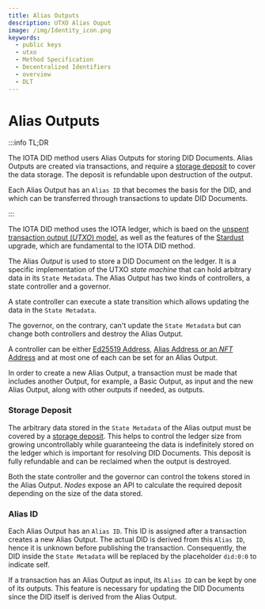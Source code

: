```yaml
---
title: Alias Outputs
description: UTXO Alias Ouput
image: /img/Identity_icon.png
keywords:
  - public keys
  - utxo
  - Method Specification
  - Decentralized Identifiers
  - overview
  - DLT
---
```


# Alias Outputs

:::info TL;DR

The IOTA DID method users Alias Outputs for storing DID Documents.
Alias Outputs are created via transactions,
and require a [storage deposit](/learn/protocols/stardust/core-concepts/storage-deposit/) to cover the data storage.
The deposit is refundable upon destruction of the output.

Each Alias Output has an `Alias ID` that becomes the basis for the DID,
and which can be transferred through transactions to update DID Documents.

:::


The IOTA DID method uses the IOTA ledger, which is baed on the [unspent transaction output (_UTXO_) model](/learn/protocols/chrysalis/core-concepts/switch-to-UTXO/),
as well as the features of the [Stardust](/introduction/stardust/explanations/what_is_stardust) upgrade,
which are fundamental to the IOTA DID method.

The Alias _Output_ is used to store a DID Document on the ledger.
It is a specific implementation of the UTXO _state machine_ that can hold arbitrary data in its `State Metadata`.
The Alias Output has two kinds of controllers, a state controller and a governor.

A state controller can execute a state transition which allows updating the data in the `State Metadata`.

The governor, on the contrary, can't update the `State Metadata` but can change both controllers and destroy the Alias Output.

A controller can be either [Ed25519 Address](/learn/protocols/chrysalis/core-concepts/switch-to-UTXO/), [Alias Address or an _NFT_ Address](/learn/protocols/stardust/core-concepts/multi-asset-ledger/)
and at most one of each can be set for an Alias Output.

In order to create a new Alias Output, a transaction must be made that includes another Output, for example,
a Basic Output, as input and the new Alias Output, along with other outputs if needed, as outputs.

### Storage Deposit

The arbitrary data stored in the `State Metadata` of the Alias output must be covered by a
[storage deposit](/learn/protocols/stardust/core-concepts/storage-deposit/).
This helps to control the ledger size from growing uncontrollably while guaranteeing the data
is indefinitely stored on the ledger which is important for resolving DID Documents.
This deposit is fully refundable and can be reclaimed when the output is destroyed.

Both the state controller and the governor can control the tokens stored in the Alias Output.
_Nodes_ expose an API to calculate the required deposit depending on the size of the data stored.

### Alias ID

Each Alias Output has an `Alias ID`. This ID is assigned after a transaction creates a new Alias Output.
The actual DID is derived from this `Alias ID`, hence it is unknown before publishing the transaction.
Consequently, the DID inside the `State Metadata` will be replaced by the placeholder `did:0:0` to indicate self.

If a transaction has an Alias Output as input, its `Alias ID` can be kept by one of its outputs.
This feature is necessary for updating the DID Documents since the DID itself is derived from the Alias Output.
